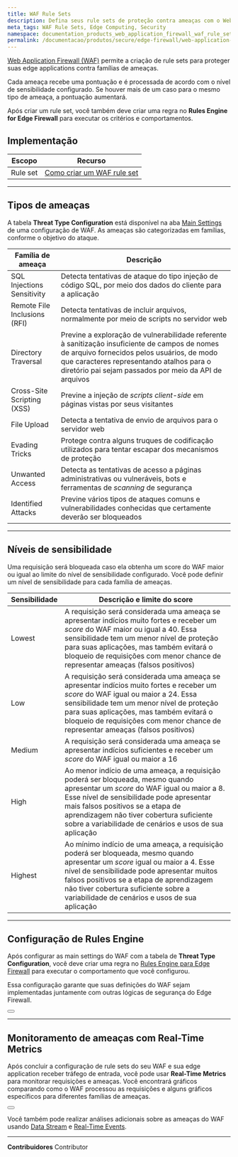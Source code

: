 ```yaml
---
title: WAF Rule Sets
description: Defina seus rule sets de proteção contra ameaças com o Web Application Firewall (WAF) da Azion.
meta_tags: WAF Rule Sets, Edge Computing, Security
namespace: documentation_products_web_application_firewall_waf_rule_sets
permalink: /documentacao/produtos/secure/edge-firewall/web-application-firewall/rule-sets/
---
```




[Web Application Firewall (WAF)](/pt-br/documentacao/produtos/secure/edge-firewall/web-application-firewall/) permite a criação de rule sets para proteger suas edge applications contra famílias de ameaças.

Cada ameaça recebe uma pontuação e é processada de acordo com o nível de sensibilidade configurado. Se houver mais de um caso para o mesmo tipo de ameaça, a pontuação aumentará.

Após criar um rule set, você também deve criar uma regra no **Rules Engine for Edge Firewall** para executar os critérios e comportamentos.

## Implementação

| Escopo | Recurso |
| ----- | ------ |
| Rule set | [Como criar um WAF rule set](/pt-br/documentacao/produtos/guias/secure/criar-waf-rule-set/) |

---

## Tipos de ameaças

A tabela **Threat Type Configuration** está disponível na aba [Main Settings](/pt-br/documentacao/produtos/secure/edge-firewall/web-application-firewall/#waf-main-settings) de uma configuração de WAF. As ameaças são categorizadas em famílias, conforme o objetivo do ataque.

| Família de ameaça | Descrição |
| ----------------- | --------- |
| SQL Injections Sensitivity | Detecta tentativas de ataque do tipo injeção de código SQL, por meio dos dados do cliente para a aplicação |
| Remote File Inclusions (RFI) | Detecta tentativas de incluir arquivos, normalmente por meio de scripts no servidor web |
| Directory Traversal | Previne a exploração de vulnerabilidade referente à sanitização insuficiente de campos de nomes de arquivo fornecidos pelos usuários, de modo que caracteres representando atalhos para o diretório pai sejam passados por meio da API de arquivos |
| Cross-Site Scripting (XSS) | Previne a injeção de *scripts client-side* em páginas vistas por seus visitantes |
| File Upload | Detecta a tentativa de envio de arquivos para o servidor web |
| Evading Tricks | Protege contra alguns truques de codificação utilizados para tentar escapar dos mecanismos de proteção |
| Unwanted Access | Detecta as tentativas de acesso a páginas administrativas ou vulneráveis, bots e ferramentas de *scanning* de segurança |
| Identified Attacks | Previne vários tipos de ataques comuns e vulnerabilidades conhecidas que certamente deverão ser bloqueados |

---

## Níveis de sensibilidade

Uma requisição será bloqueada caso ela obtenha um score do WAF maior ou igual ao limite do nível de sensibilidade configurado. Você pode definir um nível de sensibilidade para cada família de ameaças.

| Sensibilidade | Descrição e limite do score |
| ------------- | --------------------------- |
| Lowest | A requisição será considerada uma ameaça se apresentar indícios muito fortes e receber um *score* do WAF maior ou igual a 40. Essa sensibilidade tem um menor nível de proteção para suas aplicações, mas também evitará o bloqueio de requisições com menor chance de representar ameaças (falsos positivos) |
| Low | A requisição será considerada uma ameaça se apresentar indícios muito fortes e receber um *score* do WAF igual ou maior a 24. Essa sensibilidade tem um menor nível de proteção para suas aplicações, mas também evitará o bloqueio de requisições com menor chance de representar ameaças (falsos positivos) |
| Medium | A requisição será considerada uma ameaça se apresentar indícios suficientes e receber um *score* do WAF igual ou maior a 16 |
| High | Ao menor indício de uma ameaça, a requisição poderá ser bloqueada, mesmo quando apresentar um *score* do WAF igual ou maior a 8. Esse nível de sensibilidade pode apresentar mais falsos positivos se a etapa de aprendizagem não tiver cobertura suficiente sobre a variabilidade de cenários e usos de sua aplicação |
| Highest | Ao mínimo indício de uma ameaça, a requisição poderá ser bloqueada, mesmo quando apresentar um *score* igual ou maior a 4. Esse nível de sensibilidade pode apresentar muitos falsos positivos se a etapa de aprendizagem não tiver cobertura suficiente sobre a variabilidade de cenários e usos de sua aplicação |

---

## Configuração de Rules Engine

Após configurar as main settings do WAF com a tabela de **Threat Type Configuration**, você deve criar uma regra no [Rules Engine para Edge Firewall](/pt-br/documentacao/produtos/secure/edge-firewall/rules-engine/) para executar o comportamento que você configurou.

Essa configuração garante que suas definições do WAF sejam implementadas juntamente com outras lógicas de segurança do Edge Firewall.

<Button href="/pt-br/documentacao/produtos/guias/secure/trabalhar-com-rules-engine/" text="consulte o guia sobre criar regra" variant="secondary"></Button>

---

## Monitoramento de ameaças com Real-Time Metrics

Após concluir a configuração de rule sets do seu WAF e sua edge application receber tráfego de entrada, você pode usar **Real-Time Metrics** para monitorar requisições e ameaças. Você encontrará gráficos comparando como o WAF processou as requisições e alguns gráficos específicos para diferentes famílias de ameaças.

<Button href="/pt-br/documentacao/produtos/observe/real-time-metrics/#waf" text="saiba mais sobre real-time metrics" variant="secondary"></Button>

Você também pode realizar análises adicionais sobre as ameaças do WAF usando [Data Stream](/pt-br/documentacao/produtos/observe/data-stream/) e [Real-Time Events](/pt-br/documentacao/produtos/observe/real-time-events/).


---


**Contribuidores** <ContributorList>Contributor</ContributorList>
